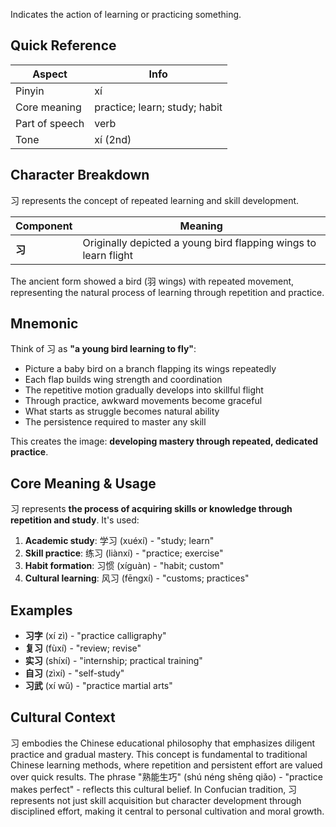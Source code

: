 Indicates the action of learning or practicing something.

## Quick Reference

| Aspect         | Info                          |
| -------------- | ----------------------------- |
| Pinyin         | xí                            |
| Core meaning   | practice; learn; study; habit |
| Part of speech | verb                          |
| Tone           | xí (2nd)                      |

## Character Breakdown

习 represents the concept of repeated learning and skill development.

| Component | Meaning                                                         |
| --------- | --------------------------------------------------------------- |
| **习**    | Originally depicted a young bird flapping wings to learn flight |

The ancient form showed a bird (羽 wings) with repeated movement, representing the natural process
of learning through repetition and practice.

## Mnemonic

Think of 习 as **"a young bird learning to fly"**:

- Picture a baby bird on a branch flapping its wings repeatedly
- Each flap builds wing strength and coordination
- The repetitive motion gradually develops into skillful flight
- Through practice, awkward movements become graceful
- What starts as struggle becomes natural ability
- The persistence required to master any skill

This creates the image: **developing mastery through repeated, dedicated practice**.

## Core Meaning & Usage

习 represents **the process of acquiring skills or knowledge through repetition and study**. It's
used:

1. **Academic study**: 学习 (xuéxí) - "study; learn"
2. **Skill practice**: 练习 (liànxí) - "practice; exercise"
3. **Habit formation**: 习惯 (xíguàn) - "habit; custom"
4. **Cultural learning**: 风习 (fēngxí) - "customs; practices"

## Examples

- **习字** (xí zì) - "practice calligraphy"
- **复习** (fùxí) - "review; revise"
- **实习** (shíxí) - "internship; practical training"
- **自习** (zìxí) - "self-study"
- **习武** (xí wǔ) - "practice martial arts"

## Cultural Context

习 embodies the Chinese educational philosophy that emphasizes diligent practice and gradual
mastery. This concept is fundamental to traditional Chinese learning methods, where repetition and
persistent effort are valued over quick results. The phrase "熟能生巧" (shú néng shēng qiǎo) -
"practice makes perfect" - reflects this cultural belief. In Confucian tradition, 习 represents not
just skill acquisition but character development through disciplined effort, making it central to
personal cultivation and moral growth.
